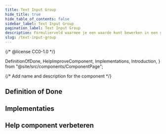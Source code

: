 ```yaml
---
title: Text Input Group
hide_title: true
hide_table_of_contents: false
sidebar_label: Text Input Group
pagination_label: Text Input Group
description: Formulierveld waarmee je een waarde kunt bewerken in een groep van meerdere invoervelden.
slug: /text-input-group
---
```


{/* @license CC0-1.0 */}

  DefinitionOfDone,
  HelpImproveComponent,
  Implementations,
  Introduction,
} from "@site/src/components/ComponentPage";

{/* Add name and description for the component */}


<Introduction component={component} headingLevel={1} description={description} />

## Definition of Done

<DefinitionOfDone component={component} headingLevel={3} />

## Implementaties

<Implementations component={component} headingLevel={3} />

## Help component verbeteren

<HelpImproveComponent component={component} headingLevel={3} />

